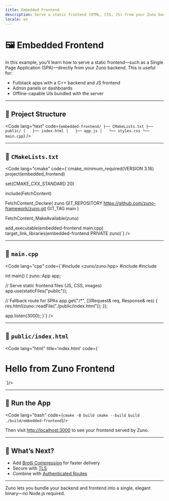 ```yaml
---
title: Embedded Frontend
description: Serve a static frontend (HTML, CSS, JS) from your Zuno backend using the staticFiles extension.
locale: en
---
```


# 🖼️ Embedded Frontend

In this example, you’ll learn how to serve a static frontend—such as a Single Page Application (SPA)—directly from your Zuno backend. This is useful for:

- Fullstack apps with a C++ backend and JS frontend
- Admin panels or dashboards
- Offline-capable UIs bundled with the server

---

## 🧱 Project Structure

<Code
  lang="text"
  code={`embedded-frontend/
├── CMakeLists.txt
├── public/
│   ├── index.html
│   ├── app.js
│   └── styles.css
└── main.cpp`}
/>

---

## 📄 `CMakeLists.txt`

<Code
  lang="cmake"
  code={`cmake_minimum_required(VERSION 3.16)
project(embedded_frontend)

set(CMAKE_CXX_STANDARD 20)

include(FetchContent)

FetchContent_Declare(
  zuno
  GIT_REPOSITORY https://github.com/zuno-framework/zuno.git
  GIT_TAG        main
)

FetchContent_MakeAvailable(zuno)

add_executable(embedded-frontend main.cpp)
target_link_libraries(embedded-frontend PRIVATE zuno)`}
/>

---

## 📄 `main.cpp`

<Code
  lang="cpp"
  code={`#include <zuno/zuno.hpp>
#include <fstream>
#include <sstream>

int main() {
  zuno::App app;

  // Serve static frontend files (JS, CSS, images)
  app.use(staticFiles("public"));

  // Fallback route for SPAs
  app.get("/*", [](Request& req, Response& res) {
    res.html(zuno::readFile("./public/index.html"));
  });

  app.listen(3000);
}`}
/>

---

## 📄 `public/index.html`

<Code
  lang="html"
  title='index.html'
  code={`<!DOCTYPE html>
<html>
  <head>
    <title>Zuno Frontend</title>
    <link rel="stylesheet" href="styles.css" />
  </head>
  <body>
    <h1>Hello from Zuno Frontend</h1>
    <script src="app.js"></script>
  </body>
</html>`}/>

---

## 🚀 Run the App

<Code
  lang="bash"
  code={`cmake -B build
cmake --build build
./build/embedded-frontend`}/>

Then visit [http://localhost:3000](http://localhost:3000) to see your frontend served by Zuno.

---

## 🧭 What’s Next?

- Add [Brotli Compression](/en/extensions/compression) for faster delivery
- Secure with [TLS](/en/guide/tls-security)
- Combine with [Authenticated Routes](/en/examples/authenticated-endpoint)

---

Zuno lets you bundle your backend and frontend into a single, elegant binary—no Node.js required.
